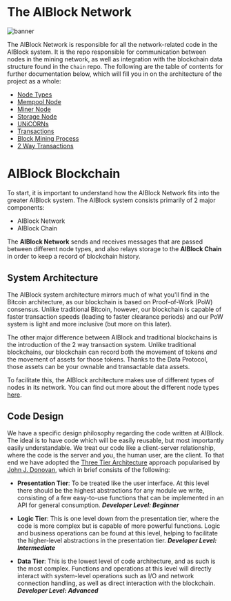 
# The AIBlock Network

![banner](../static/img/network-wiki.jpg)

The AIBlock Network is responsible for all the network-related code in the AIBlock system. It is the repo responsible for communication between nodes in the mining network, as well as integration with the blockchain data structure found in the `Chain` repo. The following are the table of contents for further documentation below, which will fill you in on the architecture of the project as a whole:

- [Node Types](network-wiki/node-types)
- [Mempool Node](network-wiki/mempool-node)
- [Miner Node](network-wiki/miner-node)
- [Storage Node](network-wiki/storage-node)
- [UNiCORNs](network-wiki/unicorns)
- [Transactions](network-wiki/transactions)
- [Block Mining Process](network-wiki/block-mining)
- [2 Way Transactions](network-wiki/two-way-transaction)

# AIBlock Blockchain
To start, it is important to understand how the AIBlock Network fits into the greater AIBlock system. The AIBlock system consists primarily of 2 major components:

- AIBlock Network
- AIBlock Chain

The **AIBlock Network** sends and receives messages that are passed between different node types, and also relays storage to the **AIBlock Chain** in order to keep a record of blockchain history.

## System Architecture
The AIBlock system architecture mirrors much of what you'll find in the Bitcoin architecture, as our blockchain is based on Proof-of-Work (PoW) consensus. Unlike traditional Bitcoin, however, our blockchain is capable of faster transaction speeds (leading to faster clearance periods) and our PoW system is light and more inclusive (but more on this later).

The other major difference between AIBlock and traditional blockchains is the introduction of the 2 way transaction system. Unlike traditional blockchains, our blockchain can record both the movement of tokens *and* the movement of assets for those tokens. Thanks to the Data Protocol, those assets can be your ownable and transactable data assets.

To facilitate this, the AIBlock architecture makes use of different types of nodes in its network. You can find out more about the different node types [here](network-wiki/node-types).

## Code Design
We have a specific design philosophy regarding the code written at AIBlock. The ideal is to have code which will be easily reusable, but most importantly easily understandable. We treat our code like a client-server relationship, where the code is the server and you, the human user, are the client. To that end we have adopted the [Three Tier Architecture](https://en.wikipedia.org/wiki/Multitier_architecture#Three-tier_architecture) approach popularised by [John J. Donovan](https://en.wikipedia.org/wiki/John_J._Donovan), which in brief consists of the following:

- **Presentation Tier**: To be treated like the user interface. At this level there should be the highest abstractions for any module we write, consisting of a few easy-to-use functions that can be implemented in an API for general consumption.
***Developer Level: Beginner***

- **Logic Tier**: This is one level down from the presentation tier, where the code is more complex but is capable of more powerful functions. Logic and business operations can be found at this level, helping to facilitate the higher-level abstractions in the presentation tier. ***Developer Level: Intermediate***

- **Data Tier**: This is the lowest level of code architecture, and as such is the most complex. Functions and operations at this level will directly interact with system-level operations such as I/O and network connection handling, as well as direct interaction with the blockchain. ***Developer Level: Advanced***
